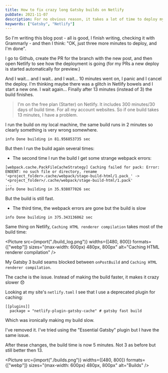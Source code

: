 ```yaml
---
title: How to fix crazy long Gatsby builds on Netlify
pubDate: 2021-11-07
description: For no obvious reason, it takes a lot of time to deploy my Gatsby site on Netlify, but I found why
keywords: ["Gatsby", "Netlify"]
---
```


So I'm writing this blog post - all is good, I finish writing, checking it with Grammarly - and then I think: "OK, just three more minutes to deploy, and I'm done".

I go to Github, create the PR for the branch with the new post, and then open Netlify to see how the deployment is going (for my PRs a new deploy is started automatically for preview.)

And I wait... and I wait.. and I wait... 10 minutes went on, I panic
and I cancel the deploy. I'm thinking maybe there was a glitch in Netlify bowels and I start a new one. I wait again... Finally after 13 minutes (instead of 3) the build finishes.

> I'm on the free plan (Starter) on Netlify. It includes 300 minutes/30 days of build time. For all my account websites. So if one build takes 13 minutes, I have a problem.

I run the build on my local machine, the same build runs in 2 minutes so clearly something is very wrong somewhere.

```
info Done building in 81.956853735 sec
```

But then I run the build again several times:

- The second time I run the build I get some strange webpack errors:

```
[webpack.cache.PackFileCacheStrategy] Caching failed for pack: Error: ENOENT: no such file or directory, rename '<project_folder>.cache/webpack/stage-build-html/1.pack_' -> '<project_folder>/.cache/webpack/stage-build-html/1.pack'
...
info Done building in 35.938077026 sec
```

But the build is still fast.

- The third time, the webpack errors are gone but the build is slow

```
info Done building in 375.343136062 sec
```

Same thing on Netlify, `Caching HTML renderer compilation` takes most of the build time:


<Picture
  src={import("./build_log.png")}
  widths={[480, 800]}
  formats={["webp"]}
  sizes="(max-width: 600px) 480px, 800px"
  alt="Caching HTML renderer compilation"
/>

My Gatsby 3 build seams blocked between `onPostBuild` and `Caching HTML renderer compilation`.

The cache is the issue. Instead of making the build faster, it makes it crazy slower 😞

Looking at my site's `netlify.toml` I see that I use a deprecated plugin for caching:

```
[[plugins]]
  package = "netlify-plugin-gatsby-cache" # gatsby fast build
```

Which was ironically making my build slow.

I've removed it. I've tried using the "Essential Gatsby" plugin but I have the same issue.

After these changes, the build time is now 5 minutes. Not 3 as before but still better then 13.

<Picture
  src={import("./builds.png")}
  widths={[480, 800]}
  formats={["webp"]}
  sizes="(max-width: 600px) 480px, 800px"
  alt="Builds"
/>

